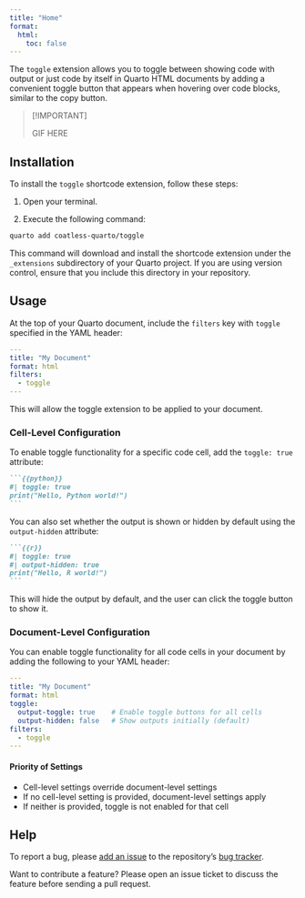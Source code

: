 ```yaml
---
title: "Home"
format: 
  html:
    toc: false
---
```


The `toggle` extension allows you to toggle between showing code with output or just code by itself in Quarto HTML documents by adding a convenient toggle button that appears when hovering over code blocks, similar to the copy button.

> [!IMPORTANT]
> 
> GIF HERE
>

## Installation

To install the `toggle` shortcode extension, follow these steps:

1. Open your terminal.

2. Execute the following command:

```bash
quarto add coatless-quarto/toggle
```

This command will download and install the shortcode extension under the `_extensions` subdirectory of your Quarto project. If you are using version control, ensure that you include this directory in your repository.

## Usage

At the top of your Quarto document, include the `filters` key with `toggle` specified in the YAML header:

```yaml
---
title: "My Document"
format: html
filters:
  - toggle
---
```

This will allow the toggle extension to be applied to your document.

### Cell-Level Configuration

To enable toggle functionality for a specific code cell, add the `toggle: true` attribute:

````md
```{{python}}
#| toggle: true
print("Hello, Python world!")
```
````

You can also set whether the output is shown or hidden by default using the `output-hidden` attribute:

````md
```{{r}}
#| toggle: true
#| output-hidden: true
print("Hello, R world!")
```
````

This will hide the output by default, and the user can click the toggle button to show it.

### Document-Level Configuration

You can enable toggle functionality for all code cells in your document by adding the following to your YAML header:

```yaml
---
title: "My Document"
format: html
toggle:
  output-toggle: true    # Enable toggle buttons for all cells
  output-hidden: false   # Show outputs initially (default)
filters:
  - toggle
---
```

#### Priority of Settings

- Cell-level settings override document-level settings
- If no cell-level setting is provided, document-level settings apply
- If neither is provided, toggle is not enabled for that cell

## Help

To report a bug, please [add an issue](https://github.com/coatless-quarto/toggle/issues/new) to the repository's [bug tracker](https://github.com/coatless-quarto/toggle/issues).

Want to contribute a feature? Please open an issue ticket to discuss the feature before sending a pull request. 

